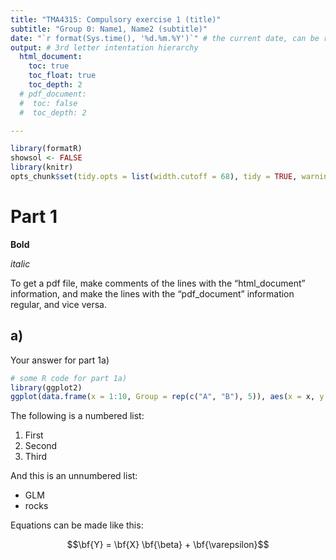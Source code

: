 ```yaml
--- 
title: "TMA4315: Compulsory exercise 1 (title)" 
subtitle: "Group 0: Name1, Name2 (subtitle)" 
date: "`r format(Sys.time(), '%d.%m.%Y')`" # the current date, can be regular text as well
output: # 3rd letter intentation hierarchy
  html_document:
    toc: true
    toc_float: true
    toc_depth: 2
  # pdf_document:
  #  toc: false
  #  toc_depth: 2

---
```


```r
library(formatR)
showsol <- FALSE
library(knitr)
opts_chunk$set(tidy.opts = list(width.cutoff = 68), tidy = TRUE, warning = FALSE, error = FALSE, message = FALSE, echo = TRUE)
```

# Part 1

**Bold**

_italic_

To get a pdf file, make comments of the lines with the "html_document" information, and make the lines with the "pdf_document" information regular, and vice versa.

## a)

Your answer for part 1a)

```r
# some R code for part 1a)
library(ggplot2)
ggplot(data.frame(x = 1:10, Group = rep(c("A", "B"), 5)), aes(x = x, y = x, col = Group)) + geom_point() + theme_bw()
```

The following is a numbered list:

1. First
2. Second
3. Third

And this is an unnumbered list:

* GLM
* rocks

Equations can be made like this:

$$\bf{Y} = \bf{X} \bf{\beta} + \bf{\varepsilon}$$
